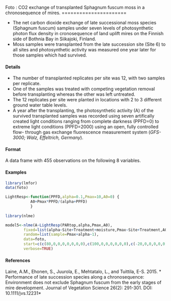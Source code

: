 Foto : 
CO2 exchange of transplanted Sphagnum fuscum moss in a chronosequence of mires.
======================

* The net carbon dioxide exchange of late successional moss species (Sphagnum fuscum) samples under seven levels of photosynthetic photon flux density in cronosequence of land uplift mires on the Finnish side of Bothnia Bay in Siikajoki, Finland. 
* Moss samples were transplanted from the late succession site (Site 6) to all sites and photosynthetic activity was measured one year later for those samples which had survived.

#### Details

* The number of transplanted replicates per site was 12, with two samples per replicate. 
* One of the samples was treated with competing vegetation removal before transplanting whereas the other was left untreated. 
* The 12 replicates per site were planted in locations with 2 to 3 different ground water table levels. 
* A year after the transplanting, the photosynthetic activity (A) of the survived transplanted samples was recorded
 using seven artifically created light conditions ranging from complete darkness (PPFD=0) to extreme light 
 conditions (PPFD=2000) using an open, fully controlled flow- through gas exchange fluorescence measurement 
 system (*GFS-3000; Walz, Effeltrich, Germany*).

#### Format

A data frame with 455 observations on the following 8 variables.


#### Examples

```r
library(lmfor)
data(foto)

LightResp<-function(PPFD,alpha=0.1,Pmax=10,A0=0) {
	       A0+Pmax*PPFD/(alpha+PPFD)
           }
               
library(nlme)

model5<-nlme(A~LightResp(PARtop,alpha,Pmax,A0),
		fixed=list(alpha~Site+Treatment+moisture,Pmax~Site+Treatment,A0~Site),
		random=list(sample=Pmax+alpha~1),
		data=foto,
		start=c(c(80,0,0,0,0,0,0,0),c(100,0,0,0,0,0,0),c(-20,0,0,0,0,0)),
		verbose=TRUE)
```
#### References

Laine, A.M., Ehonen, S., Juurola, E., Mehtatalo, L., and Tuittila, E-S. 2015. 
* Performance of late succession species along a chronosequence: Environment does not exclude Sphagnum fuscum from the early stages of mire development. Journal of Vegetation Science 26(2): 291-301. DOI: 10.1111/jvs.12231*
